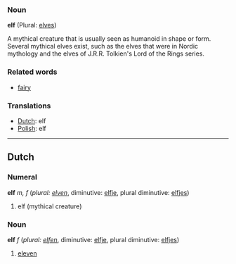 ===Noun===

'''elf''' (Plural: [[elves]])

A mythical creature that is usually seen as humanoid in shape or form.  Several mythical elves exist, such as the elves that were in Nordic mythology and the elves of J.R.R. Tolkien's Lord of the Rings series.

===Related words===
*[[fairy]]

===Translations===
*[[Dutch]]: elf
*[[Polish]]: elf
----

==Dutch==
===Numeral===
'''elf''' ''m, f'' (''plural: [[elven]]'', diminutive: [[elfje]], plural diminutive: [[elfjes]])

# elf (mythical creature)

===Noun===
'''elf''' ''f'' (''plural: [[elfen]]'', diminutive: [[elfje]], plural diminutive: [[elfjes]])

# [[eleven]]